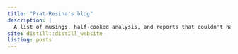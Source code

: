 ```yaml
---
title: "Prat-Resina's blog"
description: |
  A list of musings, half-cooked analysis, and reports that couldn't have been submitted to a journal... and never did.
site: distill::distill_website
listing: posts
---
```


